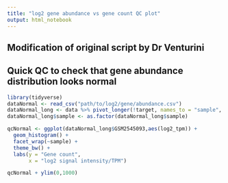 ---
title: "log2 gene abundance vs gene count QC plot"
output: html_notebook
---

## Modification of original script by Dr Venturini
## Quick QC to check that gene abundance distribution looks normal

```{r}
library(tidyverse)
dataNormal <- read_csv("path/to/log2/gene/abundance.csv")
dataNormal_long <- data %>% pivot_longer(!target, names_to = "sample", values_to = "log2_tpm")
dataNormal_long$sample <- as.factor(dataNormal_long$sample)
```



```{r}
qcNormal <- ggplot(dataNormal_long$GSM2545093,aes(log2_tpm)) +
  geom_histogram() +
  facet_wrap(~sample) +
  theme_bw() +
  labs(y = "Gene count", 
       x = "log2 signal intensity/TPM")

qcNormal + ylim(0,1000)
```

